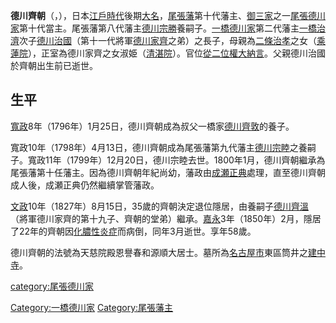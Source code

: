 {{Unreferenced|time=2013-06-06T00:25:00+00:00 }}
{{Infobox officeholder
| name               = 德川齊朝
| image              = Tokugawa Naritomo.jpg
| caption            = 
| office            =  [[尾張藩|尾張藩]]第10代藩主
| term_start        = 1800年
| term_end          = 1827年
| predecessor       = [[德川宗睦|德川宗睦]]
| successor         = [[德川齊溫|德川齊溫]]

| birth_name         = 	
| birth_date         = {{birth date|1793|9|27}}<br>（寬政5年8月23日）
| birth_place        = 
| death_date         = {{death date and age|1850|5|11|1793|9|27}}<br>（嘉永3年3月30日）
| death_place        = 
| module             = {{日本武士|child=yes
|時代= 
|幼名=
|改名=愷千代（幼名）→齊朝
|别名= 
|諡号= 
|神号= 
|戒名=天慈院殿恩譽春和源順大居士
|洗禮名= 
|墓所= 
|朝廷官位= [[從二位|從二位]][[大納言|權大納言]]
|幕府職位= 
|主君= 
|藩= 
|氏族= [[尾張德川家|尾張德川家]]
|父= 
|母= 
|養父= 
|養母= 
|兄弟= 
|姐妹= 
|正室= 
|繼室= 
|側室= 
|子= 
|女= 
|養子= 
|養女= 
 }}
}}
'''德川齊朝'''（{{jpn|j=徳川 斉朝|hg=とくがわ なりとも|rm=Tokugawa Naritomo}}，{{bd|1793年|9月27日|1850年|5月11日|catIdx=德}}），日本[[江戶時代|江戶時代]]後期[[大名_(稱謂)|大名]]，[[尾張藩|尾張藩]]第十代藩主、[[德川御三家|御三家]]之一[[尾張德川家|尾張德川家]]第十代當主。尾張藩第八代藩主[[德川宗勝|德川宗勝]]養嗣子。[[一橋德川家|一橋德川家]]第二代藩主[[一橋治濟|一橋治濟]]次子[[德川治國|德川治國]]（第十一代將軍[[德川家齊|德川家齊]]之弟）之長子，母親為[[二條治孝|二條治孝]]之女（[[乘蓮院|乘蓮院]]），正室為德川家齊之女淑姫（[[清湛院|清湛院]]）。官位[[從二位|從二位]][[大納言|權大納言]]。父親德川治國於齊朝出生前已逝世。

==生平==
[[寬政|寬政]]8年（1796年）1月25日，德川齊朝成為叔父一橋家[[德川齊敦|德川齊敦]]的養子。

寬政10年（1798年）4月13日，德川齊朝成為尾張藩第九代藩主[[德川宗睦|德川宗睦]]之養嗣子。寬政11年（1799年）12月20日，德川宗睦去世。1800年1月，德川齊朝繼承為尾張藩第十任藩主。因為德川齊朝年紀尚幼，藩政由[[成瀬正典|成瀬正典]]處理，直至德川齊朝成人後，成瀬正典仍然繼續掌管藩政。

[[文政|文政]]10年（1827年）8月15日，35歲的齊朝決定退位隱居，由養嗣子[[德川齊溫|德川齊溫]]（將軍德川家齊的第十九子、齊朝的堂弟）繼承。[[嘉永_(日本)|嘉永]]3年（1850年）2月，隱居了22年的齊朝因[[化膿性炎症|化膿性炎症]]而病倒，同年3月逝世。享年58歲。

德川齊朝的法號為天慈院殿恩譽春和源順大居士。墓所為[[名古屋市|名古屋市]]東區筒井之[[建中寺|建中寺]]。

{{尾張德川家}}
{{尾張藩主|10代|1800年 - 1827年}}

[[category:尾張德川家|category:尾張德川家]]
[[Category:一橋德川家|Category:一橋德川家]]
[[Category:尾張藩主|Category:尾張藩主]]